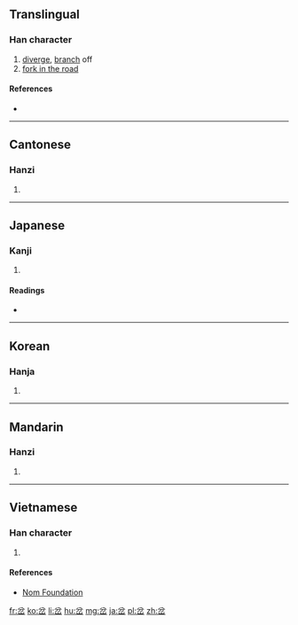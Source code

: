 ==Translingual==

===Han character===
{{Han char|rn=46|rad=山|as=04|sn=7|four=8077<sub>2</sub>|canj=金尸竹山 (CSHU)|ids=⿱[[分]][[山]]}}

# [[diverge]], [[branch]] off
# [[fork in the road]]

====References====
* {{Han ref|kx=0308.330|dkj=07944|dj=0608.130|hdz=10764.020|uh=5C94|ud=23700|bh=A7C3|bd=42947}}

----

==Cantonese==

===Hanzi===
{{yue-hanzi|jyut=[[caa1]], [[caa3]]|y=cha1, cha3}}

# {{defn|lang=yue|sort=山04}}

----

==Japanese==

===Kanji===
{{ja-kanji|grade=|rs=山04}}

# {{defn|lang=ja|sort=山04}}

====Readings====
* {{ja-readings|on=[[さ]] (sa), [[た]] (ta), [[ふん]] (fun)|kun=[[まちがう]] (machigau), [[くいちがう]] (kuichigau)}}

----

==Korean==

===Hanja===
{{ko-hanja|hangeul=차|rv=cha|mr=ch'a}}

# {{defn|lang=ko|sort=山04}}

----

==Mandarin==

===Hanzi===
{{cmn-hanzi|pin=[[chà]] ([[cha4]])|wg=ch'a<sup>4</sup>}}

# {{defn|lang=cmn|sort=山04}}

----

==Vietnamese==

===Han character===
{{vi-readings|rs=山04| hanviet = xá}}

# {{defn|lang=vi|sort=山04}}

====References====
*[http://nomfoundation.org/common/nom_details.php?codepoint=5c94 Nom Foundation]

[[fr:岔]]
[[ko:岔]]
[[li:岔]]
[[hu:岔]]
[[mg:岔]]
[[ja:岔]]
[[pl:岔]]
[[zh:岔]]